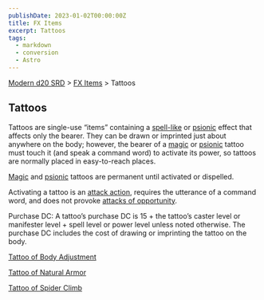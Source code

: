 ```yaml
---
publishDate: 2023-01-02T00:00:00Z
title: FX Items
excerpt: Tattoos
tags:
  - markdown
  - conversion
  - Astro
---
```


[Modern d20 SRD](/#modernD20) > [FX Items](modern-d20-srd-fx-items-index) > Tattoos

## Tattoos

Tattoos are single-use “items” containing a [spell-like](modern-d20-srd-fx-index) or [psionic](modern-d20-srd-psionics-index) effect that affects only the bearer. They can be drawn or imprinted just about anywhere on the body; however, the bearer of a [magic](modern-d20-srd-fx-index) or [psionic](modern-d20-srd-psionics-index) tattoo must touch it (and speak a command word) to activate its power, so tattoos are normally placed in easy-to-reach places.

[Magic](modern-d20-srd-fx-index) and [psionic](modern-d20-srd-psionics-index) tattoos are permanent until activated or dispelled.

Activating a tattoo is an [attack action](modern-d20-srd-combat-attack-actions), requires the utterance of a command word, and does not provoke [attacks of opportunity](modern-d20-srd-combat-attacks-of-opportunity).

Purchase DC: A tattoo’s purchase DC is 15 + the tattoo’s caster level or manifester level + spell level or power level unless noted otherwise. The purchase DC includes the cost of drawing or imprinting the tattoo on the body.

[Tattoo of Body Adjustment](modern-d20-srd-fx-items-tattoo-of-body-adjustment)

[Tattoo of Natural Armor](modern-d20-srd-fx-items-tattoo-of-natural-armor)

[Tattoo of Spider Climb](modern-d20-srd-fx-items-tattoo-of-spider-climb)
